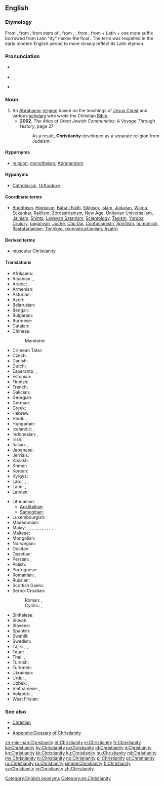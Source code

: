 ==English==

===Etymology===
From {{etyl|enm|en}} {{term|cristente|lang=enm}}, from {{etyl|fro|en}} {{term|crestiente|lang=fro}}, from {{etyl|ML.|en}} stem of {{term|christianitas||lang=la}}, from {{etyl|la|en}} {{term|christianus|lang=la}}, {{term|Christianus|lang=la}}, from {{etyl|grc|en}} {{term|Χριστιανός|lang=grc|tr=Christianos}}, from {{term|Χριστός||lang=grc|tr=Christos|Christ, anointed one}} + Latin {{term|-anus||lang=la|suffix for of, related to}} + one more suffix borrowed from Latin "ity" makes the final {{suffix|Christian|ity}}. The term was respelled in the early modern English period to more closely reflect its Latin etymon.

===Pronunciation===
* {{a|RP}} {{IPA|/ˌkrɪstiˈænɪti/}}
* {{a|US}} {{IPA|/ˌkrɪstʃiˈænɪti/}}, {{X-SAMPA|/%krIstSi"{nIti/}}
* {{audio|en-us-Christianity.ogg|Audio (US)}}

===Noun===
{{en-noun|-|Christianities}}

# An [[Abrahamic]] [[religion]] based on the teachings of [[Jesus Christ]] and various [[scholar]]s who wrote the Christian [[Bible]].
#* '''2002''', ''The Atlas of Great Jewish Communities: A Voyage Through History'', page 27:
#*: As a result, '''Christianity''' developed as a separate religion from Judaism.

====Hypernyms====
* [[religion]], [[monotheism]], [[Abrahamism]]

====Hyponyms====
* [[Catholicism]], [[Orthodoxy]]

====Coordinate terms====
* [[Buddhism]], [[Hinduism]], [[Baha'i Faith]], [[Sikhism]], [[Islam]], [[Judaism]], [[Wicca]], [[Eckankar]], [[Raëlism]], [[Zoroastrianism]], [[New Age]], [[Unitarian Universalism]], [[Jainism]], [[Shinto]], [[LaVeyan Satanism]], [[Scientology]], [[Taoism]], [[Yoruba]], [[Druidry]], [[paganism]], [[Juche]], [[Cao Dai]], [[Confucianism]], [[Spiritism]], [[humanism]], [[Rastafarianism]], [[Tenrikyo]], [[reconstructionism]], [[Ásatrú]]

====Derived terms====
* [[muscular Christianity]]

====Translations====
{{trans-top|monotheistic religion}}
* Afrikaans: {{t-|af|christendom}}
* Albanian: {{t-|sq|krishterimi}}, {{t-|sq|krishtërim}}
* Arabic: {{t+|ar|مسيحية|f|tr=masīḥíyya|sc=Arab}}, {{t-|ar|نصرانية|f|tr=naṣrāníyya|sc=Arab}}
* Armenian: {{t-|hy|քրիստոնեություն|tr=k’ristoneut’yun}}
* Asturian: {{t|ast|cristianismu|m}}
* Azeri: {{t-|az|xristianlıq}}
* Belarusian: {{t-|be|хрысціянства|n|tr=xryscijánstva|sc=Cyrl}}
* Bengali: {{t-|bn|খ্রিস্ট ধর্ম|tr=khrisţ dhôrm|sc=Beng}}
* Bulgarian: {{t-|bg|християнство|n|tr=hristijánstvo|sc=Cyrl}}
* Burmese: {{t-|my|သိက္ခါတော်ရ|tr= thei' kha do ja.|sc=Mymr}}
* Catalan: {{t|ca|cristianisme|m}}
* Chinese:
*: Mandarin: {{t+|cmn|基督教|tr=Jīdūjiào|sc=Hani}}
* Crimean Tatar: {{tø|crh|hristianlıq}}
* Czech: {{t+|cs|křesťanství|n}}
* Danish: {{t-|da|kristendom}}
* Dutch: {{t+|nl|christendom|n}}
* Esperanto: {{t-|eo|kristanismo}}, {{t-|eo|kristismo}}
* Estonian: {{t-|et|ristiusk}}
* Finnish: {{t+|fi|kristinusko}}
* French: {{t+|fr|christianisme|m}}
* Galician: {{t|gl|cristianismo|m}}
* Georgian: {{t-|ka|ქრისტიანობა|tr=k'ristianoba|sc=Geor}}
* German: {{t+|de|Christentum|n}}
* Greek: {{t+|el|χριστιανισμός|m|tr=christianismós}}
* Hebrew: {{t-|he|נצרות|f|alt=נַצְרוּת|tr=natsrút|sc=Hebr}}
* Hindi: {{t-|hi|ईसाई धर्म|tr=īsāī dharm}}, {{t-|hi|ईसाइयत|tr=īsāiyat}}
* Hungarian: {{t+|hu|kereszténység}}
* Icelandic: {{t-|is|kristindómur|m}}, {{t+|is|kristni|f}}
* Indonesian: {{t+|id|Kristen}}, {{t-|id|Kekristenan}}
* Irish: {{t|ga|Críostaíocht}}
* Italian: {{t-|it|cristianità|f}}, {{t+|it|cristianesimo|m}}
* Japanese: {{t+|ja|キリスト教|tr=Kirisuto-kyō|sc=Jpan}}
* Jèrriais: {{tø|roa-jer|Chrêtchienneté|f}}
* Kazakh: {{t|kk|христиандық|tr=xrïstïandıq|sc=Cyrl}}
* Khmer: {{t-|km|គ្រិស្តសាសនា|tr=krɨh saasnaa|sc=Khmr}}
* Korean: {{t+|ko|기독교|tr=Gidokgyo|sc=Kore}}
* Kyrgyz: {{t-|ky|машаякчылык|tr=maşayakçılik|sc=Cyrl}}
* Lao: {{t-|lo|ສາດສະໜາຄະລິດ|tr=sȁːtsánǎː kʰā līt|sc=Laoo}}, {{t-|lo|ສາສນາກິດ|tr=sȁːt sá năː kít|sc=Laoo}}, {{t-|lo|ຄິດສາດສະໜາ|tr=kʰīt sȁːtsánǎː|sc=Laoo}}, {{t-|lo|ສາສະໜາພະເຢຊູ|tr=sǎːsánǎː pʰā yèː súː|sc=Laoo}}
* Latin: {{t|la|Christianismus|m}}, {{t-|la|Christianitas}}
* Latvian: {{t-|lv|kristietība|f}}
{{trans-mid}}
* Lithuanian:
** [[Aukštaitian]]: {{t+|lt|krikščionybė|f}}
** [[Samogitian]]: {{tø|sgs|krėkštiuonībė|f}}
* Luxembourgish: {{t+|lb|Chrëschtentum}}
* Macedonian: {{t-|mk|христијанство|n|tr=hristijánstvo}}
* Malay: {{t-|ms|Kristian}}, {{t-|ms|Masihi}}, {{t-|ms|Nasrani}}, {{t-|ms|Serani}}, {{t-|ms|agama Kristian}}, {{t-|ms|agama Masihi}}, {{t-|ms|agama Nasrani}}, {{t-|ms|agama Serani}}, {{t-|ms|agama Kristian}}, {{t-|ms|agama Masihi}}, {{t-|ms|agama Nasrani}}, {{t-|ms|agama Serani}}
* Maltese: {{t-|mt|kristjaniżmu}}
* Mongolian: {{t-|mn|христийн шашин|tr=hristijn šašin|sc=Cyrl}}
* Norwegian: {{t+|no|kristendom}}
* Occitan: {{t|oc|cristianisme|m}}
* Ossetian: {{tø|os|чырыстонад|sc=Cyrl}}
* Persian: {{t+|fa|مسیحیت|tr=masihiyat|sc=fa-Arab}}, {{t+|fa|ترسایی|tr=tarsâyi|sc=fa-Arab}}
* Polish: {{t+|pl|chrześcijaństwo|n}}
* Portuguese: {{t+|pt|cristianismo|m}}
* Romanian: {{t-|ro|creștinism|n}}, {{t|ro|creștinătate|f}}
* Russian: {{t+|ru|христианство|n|tr=xristiánstvo}}
* Scottish Gaelic: {{t|gd|Crìosdaidheachd|f}}
* Serbo-Croatian:
*: Roman: {{qualifier|Bosnian, Serbian}} {{t-|sh|хришћанство|n}}, {{qualifier|Croatian}} {{t-|sh|кршћанство|n}}
*: Cyrillic: {{qualifier|Bosnian, Serbian}} {{t-|sh|hrišćanstvo|n}}, {{qualifier|Croatian}} {{t-|sh|kršćanstvo|n}}
* Sinhalese: {{t-|si|ක්‍රිස්තියානි ආගම|sc=Sinh}}
* Slovak: {{t-|sk|kresťanstvo|n}}
* Slovene: {{t+|sl|krščanstvo|n}}
* Spanish: {{t+|es|cristianismo|m}}
* Swahili: {{t-|sw|Ukristo}}
* Swedish: {{t+|sv|kristendom|c}}
* Tajik: {{t-|tg|дини насронӣ|tr=dini nasronī|sc=Cyrl}}, {{t-|tg|дини христианӣ|tr=dini xristianī|sc=Cyrl}}, {{t-|tg|тарсоӣ‍|tr=tarsoī|sc=Cyrl}}
* Tatar: {{t-|tt|христианлык|tr=xristianlıq|sc=Cyrl}}
* Thai: {{t-|th|ศาสนาคริสต์|tr=sàat-sà-năa krít|sc=Thai}}, {{t-|th|คริสต์ศาสนา|tr=krít sàat-sà-năa|sc=Thai}}
* Turkish: {{t+|tr|Hristiyanlık}}
* Turkmen: {{t-|tk|hristiýanlyk}}
* Ukrainian: {{t-|uk|християнство|n|tr=xrystyjánstvo|sc=Cyrl}}
* Urdu: {{t-|ur|عیسائی مذہب|m|tr=īsāī maz'hab|sc=ur-Arab}}, {{t-|ur|عیسائیت|tr='īsāiyat|sc=ur-Arab}}
* Uzbek: {{t-|uz|xristianlik}}, {{t-|uz|masihiylik}}
* Vietnamese: {{t+|vi|Kitô giáo}}, {{t+|vi|Cơ Đốc giáo}}
* Volapük: {{t+|vo|krit}}, {{qualifier|primitive}} {{t-|vo|rukrit}}
* West Frisian: {{t-|fy|Kristendom}}
{{trans-bottom}}

===See also===
* [[Christian]]
* {{pedia}}
* [[Appendix:Glossary of Christianity]]

[[Category:English eponyms]]
[[Category:en:Christianity]]

[[zh-min-nan:Christianity]]
[[et:Christianity]]
[[el:Christianity]]
[[fr:Christianity]]
[[ko:Christianity]]
[[hy:Christianity]]
[[io:Christianity]]
[[id:Christianity]]
[[it:Christianity]]
[[kn:Christianity]]
[[kk:Christianity]]
[[ku:Christianity]]
[[hu:Christianity]]
[[ml:Christianity]]
[[my:Christianity]]
[[nl:Christianity]]
[[no:Christianity]]
[[pl:Christianity]]
[[pt:Christianity]]
[[ro:Christianity]]
[[ru:Christianity]]
[[simple:Christianity]]
[[fi:Christianity]]
[[sv:Christianity]]
[[vi:Christianity]]
[[zh:Christianity]]